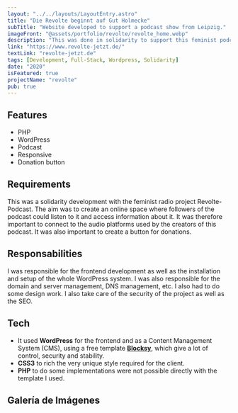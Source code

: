 ```yaml
---
layout: "../../layouts/LayoutEntry.astro"
title: "Die Revolte beginnt auf Gut Holmecke"
subTitle: "Website developed to support a podcast show from Leipzig."
imageFront: "@assets/portfolio/revolte/revolte_home.webp"
description: "This was done in solidarity to support this feminist podcast show."
link: "https://www.revolte-jetzt.de/"
textLink: "revolte-jetzt.de"
tags: [Development, Full-Stack, Wordpress, Solidarity]
date: "2020"
isFeatured: true
projectName: "revolte"
pub: true
---
```


## Features

- PHP
- WordPress
- Podcast
- Responsive
- Donation button

## Requirements

This was a solidarity development with the feminist radio project Revolte-Podcast. The aim was to create an online space where followers of the podcast could listen to it and access information about it.
It was therefore important to connect to the audio platforms used by the creators of this podcast. It was also important to create a button for donations.

## Responsabilities

I was responsible for the frontend development as well as the installation and setup of the whole WordPress system. I was also responsible for the domain and server management, DNS management, etc. I also had to do some design work. I also take care of the security of the project as well as the SEO.

## Tech

- It used **WordPress** for the frontend and as a Content Management System (CMS), using a free template [**Blocksy**](https://creativethemes.com/blocksy/), which give a lot of control, security and stability.
- **CSS3** to rich the very unique style required for the client.
- **PHP** to do some implementations were not possible directly with the template I used.

## Galería de Imágenes
